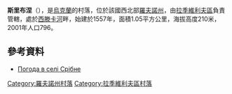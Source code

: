 {{coord|50|12|1|N|25|19|53|E|scale:30000|display=title}}

'''斯里布涅'''（{{lang-uk|Срібне}}），是[[烏克蘭|烏克蘭]]的村落，位於該國西北部[[羅夫諾州|羅夫諾州]]，由[[拉季維利夫區|拉季維利夫區]]負責管轄，處於[[西滕卡河|西滕卡河]]畔，始建於1557年，面積1.05平方公里，海拔高度210米，2001年人口796。

==參考資料==
* [http://weather.in.ua/ua/rovenskaja/24730 Погода в селі Срібне] {{Wayback|url=http://weather.in.ua/ua/rovenskaja/24730 |date=20160305203845 }}

{{DEFAULTSORT:Срібне}}
[[Category:羅夫諾州村落|Category:羅夫諾州村落]]
[[Category:拉季維利夫區村落|Category:拉季維利夫區村落]]


{{Rivne-geo-stub}}